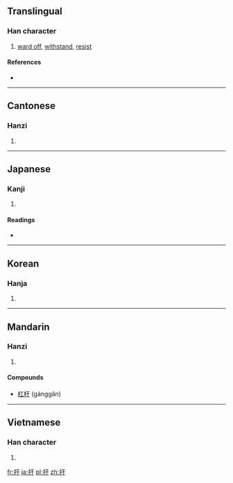 {{also|擀}}
==Translingual==

===Han character===
{{Han char|rn=64|rad=手|as=03|sn=6|four=5104<sub>0</sub>|canj=手一十 (QMJ)}}

# [[ward off]], [[withstand]], [[resist]]

====References====
* {{Han ref|kx=0418.020|dkj=11802|dj=0764.190|hdz=31828.060|uh=625E|ud=25182|bh=C9E4|bd=51684}}

----

==Cantonese==

===Hanzi===
{{yue-hanzi|jyut=|y=hon6}}

# {{defn|Cantonese|sort=手03}}

----

==Japanese==

===Kanji===
{{ja-kanji|grade=|rs=手03}}

# {{defn|Japanese|sort=手03}}

====Readings====
* {{ja-readings|on=[[かん]] (kan)|kun=[[ふせぐ]] (fusegu)}}

----

==Korean==

===Hanja===
{{ko-hanja|hangeul=[[한]]|eumhun=|rv=han|mr=han|y=han}}

# {{defn|Korean|sort=手03}}

----

==Mandarin==

===Hanzi===
{{cmn-hanzi|pin=[[gǎn]] ([[gan3]]), [[hàn]] ([[han4]])|wg=kan<sup>3</sup>, han<sup>4</sup>}}

# {{defn|Mandarin|sort=手03}}

====Compounds====
*[[杠杆]] (gànggǎn)

----

==Vietnamese==

===Han character===
{{vi-hantu|[[hãn]], [[cản]]|rs=手03}}

# {{defn|Vietnamese|sort=手03}}

[[fr:扞]]
[[ja:扞]]
[[pl:扞]]
[[zh:扞]]